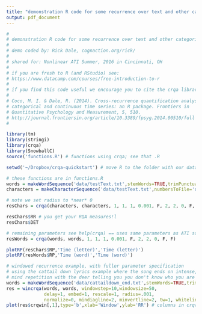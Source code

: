 ```yaml
---
title: "demonstration R code for some recurrence over text and other categorical series"
output: pdf_document
---
```


```r

#
# demonstration R code for some recurrence over text and other categorical series
#
# demo coded by: Rick Dale, cognaction.org/rick/ 
#
# shared for: Nonlinear ATI Summer, 2016 in Cincinnati, OH
#
# if you are fresh to R (and RStudio) see: 
# https://www.datacamp.com/courses/free-introduction-to-r
#
# if you find this code useful we encourage you to cite the crqa library publication:
# 
# Coco, M. I. & Dale, R. (2014). Cross-recurrence quantification analysis of 
# categorical and continuous time series: an R package. Frontiers in 
# Quantitative Psychology and Measurement, 5, 510.
# http://journal.frontiersin.org/article/10.3389/fpsyg.2014.00510/full
# 

library(tm)
library(stringi) 
library(crqa)
library(SnowballC)
source('functions.R') # functions using crqa; see that .R

setwd('~/Dropbox/crqa-quickstart') # move R to the folder with our data files

# these functions are in functions.R
words = makeWordSequence('data/testText.txt',stemWords=TRUE,trimPunctuation=TRUE,numbersToFile='data/outputWords.txt')
characters = makeCharacterSequence('data/testText.txt',numbersToFile='data/outputChars.txt')

# note we set radius to *near* 0
resChars = crqa(characters, characters, 1, 1, 1, 0.001, F, 2, 2, 0, F, F)     

resChars$RR # you get your RQA measures!l
resChars$DET

# remaining parameters see help(crqa) == uses same parameters as ATI software!
resWords = crqa(words, words, 1, 1, 1, 0.001, F, 2, 2, 0, F, F)     

plotRP(resChars$RP,'Time (letter)','Time (letter)')
plotRP(resWords$RP,'Time (word)','Time (word)')

# windowed recurrence example, with fuller parameter specification
# using the cattail down lyrics example where the song ends on intense, extended
# mind repetition with the deer telling you you don't know who you are
words = makeWordSequence('data/cattaildown_end.txt',stemWords=TRUE,trimPunctuation=TRUE,numbersToFile='data/outputWords.txt')
res = wincrqa(words, words, windowstep=10,windowsize=50, 
              delay=1, embed=1, rescale=1, radius=.001, 
              normalize=0, mindiagline=2, minvertline=2, tw=1, whiteline=F, trend=F) 
plot(res$crqwin[,1],type='b',xlab='Window',ylab='RR') # columns in crqwin represent our measures as listed in help(crqa)

```